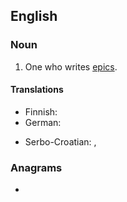 ==English==

===Noun===
{{en-noun}}

# One who writes [[epic]]s.

====Translations====
{{trans-top|epics writer}}
* Finnish: {{t|fi|eepikko}}
* German: {{t+|de|Epiker|m}}
{{trans-mid}}
* Serbo-Croatian: {{t+|sh|epičar|m}}, {{t+|sh|epik|m}}
{{trans-bottom}}

===Anagrams===
* {{anagrams|en|PETSCII}}